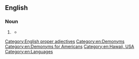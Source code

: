 {{also|Hawai'ian|Hawai`ian|Hawaiian}}
==English==

===Noun===
{{en-noun}}

# {{lb|en|Hawaii}} {{alternative spelling of|en|Hawaiian}}
#* {{quote-book
|en
|year=2007
|last=Goldberg
|first=Jake
|author2=Joyce Hart
|chapter=Geography: The Island State
|title=Hawaiʻi
|url=https://archive.org/details/hawaii0000gold_k4y8/
|genre=[[juvenile|Juvenile]] Literature
|publisher={{w|Marshall Cavendish}}
|ISBN=978-0-7614-2349-2
|LCCN=2006010119
|OCLC=795568936
|page=19
|pageurl=https://archive.org/details/hawaii0000gold_k4y8/page/19/
|text=Today Molokaʻi is often called the Friendly Isle, possibly due to the fact that the largest population of Native Hawaiians live there. Historically, Molokaʻi has been a place for the spiritual leaders of the '''Hawaiʻian''' culture to gather.}}

[[Category:English proper adjectives]]
[[Category:en:Demonyms]]
[[Category:en:Demonyms for Americans]]
[[Category:en:Hawaii, USA]]
[[Category:en:Languages]]